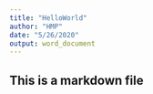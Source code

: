 ```yaml
---
title: "HelloWorld"
author: "HMP"
date: "5/26/2020"
output: word_document
---
```

## This is a markdown file
